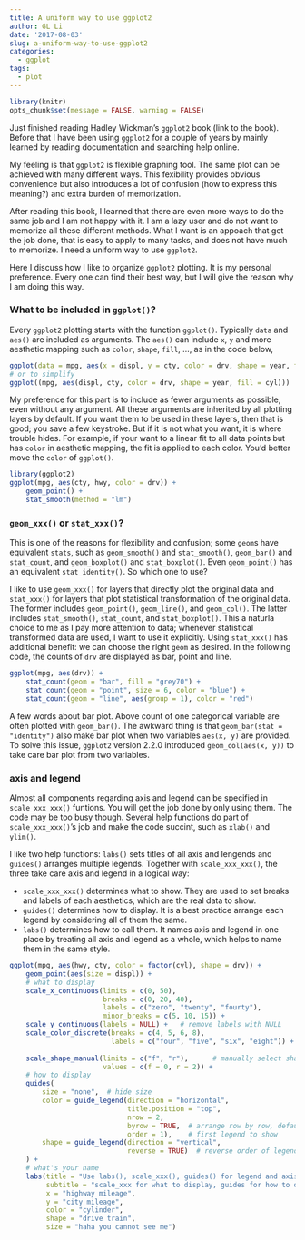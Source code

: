 ```yaml
---
title: A uniform way to use ggplot2
author: GL Li
date: '2017-08-03'
slug: a-uniform-way-to-use-ggplot2
categories:
  - ggplot
tags:
  - plot
---
```


```r
library(knitr)
opts_chunk$set(message = FALSE, warning = FALSE)
```

Just finished reading Hadley Wickman's ``ggplot2`` book (link to the book). Before that I have been using ``ggplot2`` for a couple of years by mainly learned by reading documentation and searching help online.

My feeling is that ``ggplot2`` is flexible graphing tool. The same plot can be achieved with many different ways. This fexibility provides obvious convenience but also introduces a lot of confusion (how to express this meaning?) and extra burden of memorization. 

After reading this book, I learned that there are even more ways to do the same job and I am not happy with it. I am a lazy user and do not want to memorize all these different methods. What I want is an appoach that get the job done, that is easy to apply to many tasks, and does not have much to memorize. I need a uniform way to use `ggplot2`.

Here I discuss how I like to organize `ggplot2` plotting. It is my personal preference. Every one can find their best way, but I will give the reason why I am doing this way.

### What to be included in ``ggplot()``?
Every `ggplot2` plotting starts with the function ``ggplot()``. Typically `data` and `aes()` are included as arguments. The `aes()` can include `x`, `y` and more aesthetic mapping such as `color`, `shape`, `fill`, ..., as in the code below,

```r
ggplot(data = mpg, aes(x = displ, y = cty, color = drv, shape = year, fill = cyl))
# or to simplify
ggplot((mpg, aes(displ, cty, color = drv, shape = year, fill = cyl)))
```

My preference for this part is to include as fewer arguments as possible, even without any argument. All these arguments are inherited by all plotting layers by default. If you want them to be used in these layers, then that is good; you save a few keystroke. But if it is not what you want, it is where trouble hides. For example, if your want to a linear fit to all data points but has `color` in aesthetic mapping, the fit is applied to each color. You'd better move the `color` of `ggplot()`. 

```r
library(ggplot2)
ggplot(mpg, aes(cty, hwy, color = drv)) +
    geom_point() +
    stat_smooth(method = "lm")
```


### `geom_xxx()` or `stat_xxx()`?
This is one of the reasons for flexibility and confusion; some `geom`s have equivalent `stats`, such as `geom_smooth()` and `stat_smooth()`, `geom_bar()` and `stat_count`, and `geom_boxplot()` and `stat_boxplot()`. Even `geom_point()` has an equivalent `stat_identity()`. So which one to use? 

I like to use `geom_xxx()` for layers that directly plot the original data and `stat_xxx()` for layers that plot statistical transformation of the original data. The former includes `geom_point()`, `geom_line()`, and `geom_col()`. The latter includes `stat_smooth()`, `stat_count`, and `stat_boxplot()`. This a naturla choice to me as I pay more attention to data; whenever statistical transformed data are used, I want to use it explicitly. Using `stat_xxx()` has additional benefit: we can choose the right `geom` as desired. In the following code, the counts of `drv` are displayed as bar, point and line.

```r
ggplot(mpg, aes(drv)) +
    stat_count(geom = "bar", fill = "grey70") +
    stat_count(geom = "point", size = 6, color = "blue") +
    stat_count(geom = "line", aes(group = 1), color = "red")
```

A few words about bar plot. Above count of one categorical variable are often plotted with `geom_bar()`. The awkward thing is that `geom_bar(stat = "identity")` also make bar plot when two variables `aes(x, y)` are provided. To solve this issue, `ggplot2` version 2.2.0 introduced `geom_col(aes(x, y))` to take care bar plot from two variables. 


### axis and legend
Almost all components regarding axis and legend can be specified in `scale_xxx_xxx()` funtions. You will get the job done by only using them. The code may be too busy though. Several help functions do part of `scale_xxx_xxx()`'s job and make the code succint, such as `xlab()` and `ylim()`. 

I like two help functions: `labs()` sets titles of all axis and lengends and `guides()` arranges multiple legends. Together with `scale_xxx_xxx()`, the three take care axis and legend in a logical way:

- `scale_xxx_xxx()` determines what to show. They are used to set breaks and labels of each aesthetics, which are the real data to show.
- `guides()` determines how to display. It is a best practice arrange each legend by considering all of them the same. 
- `labs()` determines how to call them. It names axis and legend in one place by treating all axis and legend as a whole, which helps to name them in the same style. 

```r
ggplot(mpg, aes(hwy, cty, color = factor(cyl), shape = drv)) +
    geom_point(aes(size = displ)) +
    # what to display
    scale_x_continuous(limits = c(0, 50),
                       breaks = c(0, 20, 40),
                       labels = c("zero", "twenty", "fourty"), 
                       minor_breaks = c(5, 10, 15)) +
    scale_y_continuous(labels = NULL) +   # remove labels with NULL
    scale_color_discrete(breaks = c(4, 5, 6, 8), 
                         labels = c("four", "five", "six", "eight")) + # asign colors by default
                                    
    scale_shape_manual(limits = c("f", "r"),      # manually select shape
                       values = c(f = 0, r = 2)) +
    # how to display
    guides(
        size = "none",  # hide size
        color = guide_legend(direction = "horizontal",
                             title.position = "top",
                             nrow = 2,
                             byrow = TRUE,  # arrange row by row, default is by column
                             order = 1),    # first legend to show
        shape = guide_legend(direction = "vertical",
                             reverse = TRUE)  # reverse order of legend keys
    ) +
    # what's your name
    labs(title = "Use labs(), scale_xxx(), guides() for legend and axis",
         subtitle = "scale_xxx for what to display, guides for how to display, labs for titles",
         x = "highway mileage",
         y = "city mileage", 
         color = "cylinder", 
         shape = "drive train", 
         size = "haha you cannot see me") 

```

